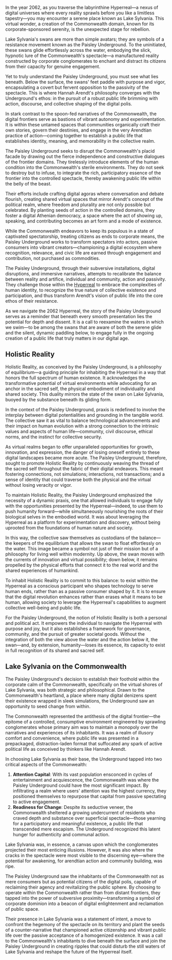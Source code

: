 In the year 2062, as you traverse the labyrinthine Hyperreal—a nexus of digital universes where every reality sprawls before you like a limitless tapestry—you may encounter a serene place known as Lake Sylvania. This virtual wonder, a creation of the Commonwealth domain, known for its corporate-sponsored serenity, is the unexpected stage for rebellion.

Lake Sylvania's swans are more than simple avatars; they are symbols of a resistance movement known as the Paisley Underground. To the uninitiated, these swans glide effortlessly across the water, embodying the slick, hypnotic lure of the Commonwealth's spectacle—a manufactured reality constructed by corporate conglomerates to enchant and distract its citizens from their capacity for genuine engagement.

Yet to truly understand the Paisley Underground, you must see what lies beneath. Below the surface, the swans' feet paddle with purpose and vigor, encapsulating a covert but fervent opposition to the passivity of the spectacle. This is where Hannah Arendt's philosophy converges with the Underground's ethos: in the pursuit of a robust public life brimming with action, discourse, and collective shaping of the digital polis.

In stark contrast to the spoon-fed narratives of the Commonwealth, the digital frontiers serve as bastions of vibrant autonomy and experimentation. It is within these untamed spaces that communities organically craft their own stories, govern their destinies, and engage in the very Arendtian practice of action—coming together to establish a public life that establishes identity, meaning, and memorability in the collective realm.

The Paisley Underground seeks to disrupt the Commonwealth's placid facade by drawing out the fierce independence and constructive dialogues of the frontier domains. They tirelessly introduce elements of the human condition into the Commonwealth's sterile environments. They do not seek to destroy but to infuse, to integrate the rich, participatory essence of the frontier into the controlled spectacle, thereby awakening public life within the belly of the beast.

Their efforts include crafting digital agoras where conversation and debate flourish, creating shared virtual spaces that mirror Arendt's concept of the political realm, where freedom and plurality are not only possible but celebrated. By planting seeds of action in the controlled domains, they foster a digital Athenian democracy, a space where the act of showing up, speaking, and contributing becomes an art form and a mode of existence.

While the Commonwealth endeavors to keep its populous in a state of captivated spectatorship, treating citizens as ends to corporate means, the Paisley Underground works to transform spectators into actors, passive consumers into vibrant creators—championing a digital ecosystem where recognition, relevance, and civic life are earned through engagement and contribution, not purchased as commodities.

The Paisley Underground, through their subversive installations, digital disruptions, and immersive narratives, attempts to recalibrate the balance between reality and artifice, individual and community, action and passivity. They challenge those within the [Hyperreal](hyperreal) to embrace the complexities of human identity, to recognize the true nature of collective existence and participation, and thus transform Arendt's vision of public life into the core ethos of their resistance.

As we navigate the 2062 Hyperreal, the story of the Paisley Underground serves as a reminder that beneath every smooth presentation lies the potential for depth and dissent. It is a call to reexamine the waters in which we swim—to be among the swans that are aware of both the serene glide and the silent, dynamic paddling below, to engage fully in the ongoing creation of a public life that truly matters in our digital age.

## Holistic Reality

Holistic Reality, as conceived by the Paisley Underground, is a philosophy of equilibrium—a guiding principle for inhabiting the Hyperreal in a way that honors the full spectrum of human existence. It acknowledges the transformative potential of virtual environments while advocating for an anchor in the sacred self, the physical embodiment of individuality and shared society. This duality mirrors the state of the swan on Lake Sylvania, buoyed by the substance beneath its gliding form.

In the context of the Paisley Underground, praxis is redefined to involve the interplay between digital potentialities and grounding in the tangible world. The collective saw it as vital to balance technological advancements and their impact on human evolution with a strong connection to the intrinsic values and aspects of human life—community, civil discourse, ethical norms, and the instinct for collective security.

As virtual realms began to offer unparalleled opportunities for growth, innovation, and expression, the danger of losing oneself entirely to these digital landscapes became more acute. The Paisley Underground, therefore, sought to promote Holistic Reality by continuously weaving the thread of the sacred self throughout the fabric of their digital endeavors. This meant fostering connections, not simulations; interactions, not transactions; and a sense of identity that could traverse both the physical and the virtual without losing veracity or vigor.

To maintain Holistic Reality, the Paisley Underground emphasized the necessity of a dynamic praxis, one that allowed individuals to engage fully with the opportunities presented by the Hyperreal—indeed, to use them to push humanity forward—while simultaneously nourishing the roots of their biological selves in the embodied world. It was about leveraging the Hyperreal as a platform for experimentation and discovery, without being uprooted from the foundations of human nature and society.

In this way, the collective saw themselves as custodians of the balance—the keepers of the equilibrium that allows the swan to float effortlessly on the water. This image became a symbol not just of their mission but of a philosophy for living well within modernity. Up above, the swan moves with the currents of innovation and virtual possibility; down below, it remains propelled by the physical efforts that connect it to the real world and the shared experiences of humankind.

To inhabit Holistic Reality is to commit to this balance: to exist within the Hyperreal as a conscious participant who shapes technology to serve human ends, rather than as a passive consumer shaped by it. It is to ensure that the digital revolution enhances rather than erases what it means to be human, allowing society to leverage the Hyperreal's capabilities to augment collective well-being and public life.

For the Paisley Underground, the notion of Holistic Reality is both a personal and political act. It empowers the individual to navigate the Hyperreal with purpose and joy, but it also establishes a framework for governance, community, and the pursuit of greater societal goods. Without the integration of both the view above the water and the action below it, the swan—and, by extension, humanity—loses its essence, its capacity to exist in full recognition of its shared and sacred self.

## Lake Sylvania on the Commonwealth

The Paisley Underground's decision to establish their foothold within the corporate calm of the Commonwealth, specifically on the virtual shores of Lake Sylvania, was both strategic and philosophical. Drawn to the Commonwealth's heartland, a place where many digital denizens spent their existence wrapped in sleek simulations, the Underground saw an opportunity to seed change from within.

The Commonwealth represented the antithesis of the digital frontier—the epitome of a controlled, consumptive environment engineered by sprawling conglomerates whose primary aim was to maintain a monopoly over the narratives and experiences of its inhabitants. It was a realm of illusory comfort and convenience, where public life was presented in a prepackaged, distraction-laden format that suffocated any spark of active political life as conceived by thinkers like Hannah Arendt.

In choosing Lake Sylvania as their base, the Underground tapped into two critical aspects of the Commonwealth:

1. **Attention Capital**: With its vast population ensconced in cycles of entertainment and acquiescence, the Commonwealth was where the Paisley Underground could have the most significant impact. By infiltrating a realm where users' attention was the highest currency, they positioned themselves to repurpose that capital from passive spectating to active engagement.
2. **Readiness for Change**: Despite its seductive veneer, the Commonwealth sheltered a growing undercurrent of residents who craved depth and substance over superficial spectacle—those yearning for a participatory and meaningful existence, a public life that transcended mere escapism. The Underground recognized this latent hunger for authenticity and communal action.

Lake Sylvania was, in essence, a canvas upon which the conglomerates projected their most enticing illusions. However, it was also where the cracks in the spectacle were most visible to the discerning eye—where the potential for awakening, for arendtian action and community building, was ripe.

The Paisley Underground saw the inhabitants of the Commonwealth not as mere consumers but as potential citizens of the digital polis, capable of reclaiming their agency and revitalizing the public sphere. By choosing to operate within the Commonwealth rather than from distant frontiers, they tapped into the power of subversive proximity—transforming a symbol of corporate dominion into a beacon of digital enlightenment and reclamation of public space.

Their presence in Lake Sylvania was a statement of intent, a move to confront the hegemony of the spectacle on its territory and plant the seeds of a counter-narrative that championed active citizenship and vibrant public life over the passive acceptance of a homogenized existence. It was a call to the Commonwealth's inhabitants to dive beneath the surface and join the Paisley Underground in creating ripples that could disturb the still waters of Lake Sylvania and reshape the future of the Hyperreal itself.
